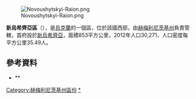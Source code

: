[[Image:Novoushytskyi-Raion.png|right]]

'''新烏希齊亞區'''（{{lang-uk|Новоушицький район}}），是[[烏克蘭|烏克蘭]]的一個區，位於該國西部，由[[赫梅利尼茨基州|赫梅利尼茨基州]]負責管轄，首府設於[[新烏希齊亞|新烏希齊亞]]，面積853平方公里，2012年人口30,271，人口密度每平方公里35.49人。

{{Coord|48|50|6|N|27|16|17|E|display=title}}

==參考資料==
*{{cite web|title=Chief of the Nova Ushytsia Raion State Administration|url=http://www.rda.nu.km.ua/index.php?pages=golova|work=Nova Ushytsia Raion State Administration of Khmelnytskyi Oblast|accessdate=1 February 2013|language=uk|deadurl=yes|archiveurl=https://web.archive.org/web/20120619024241/http://www.rda.nu.km.ua/index.php?pages=golova|archivedate=2012年6月19日}}** {{cite web|title=Main Page|url=http://www.rda.nu.km.ua|work=Nova Ushytsia Raion State Administration of Khmelnytskyi Oblast|accessdate=1 February 2013|language=uk|deadurl=yes|archiveurl=https://web.archive.org/web/20130412042134/http://www.rda.nu.km.ua/|archivedate=2013年4月12日}}

{{DEFAULTSORT:Новоушицький район}}
[[Category:赫梅利尼茨基州區份|Category:赫梅利尼茨基州區份]]
[[Category:新烏希齊亞區|*]]


{{Khmelnytskyi-geo-stub}}